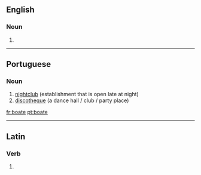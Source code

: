 ==English==

===Noun===
{{en-noun}}

# {{obsolete spelling of|boat}}

----

==Portuguese==

===Noun===
{{infl|pt|noun}}

# [[nightclub]] (establishment that is open late at night)
# [[discotheque]] (a dance hall / club / party place)

{{tbot entry|Portuguese|nightclub|2009|November|pt}}

[[fr:boate]]
[[pt:boate]]

----
==Latin==

===Verb===
{{la-verb-form|boāte}}

# {{conjugation of|boo|boō|1|p|pres|act|imp|lang=la}}
{{count page|[[Wiktionary:Page count]]}}
{{rfc-auto}}